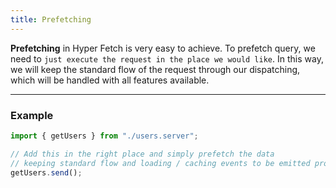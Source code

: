 ```yaml
---
title: Prefetching
---
```


**Prefetching** in Hyper Fetch is very easy to achieve. To prefetch query, we need to
`just execute the request in the place we would like`. In this way, we will keep the standard flow of the request
through our dispatching, which will be handled with all features available.

---

### Example

```ts
import { getUsers } from "./users.server";

// Add this in the right place and simply prefetch the data
// keeping standard flow and loading / caching events to be emitted properly
getUsers.send();
```
